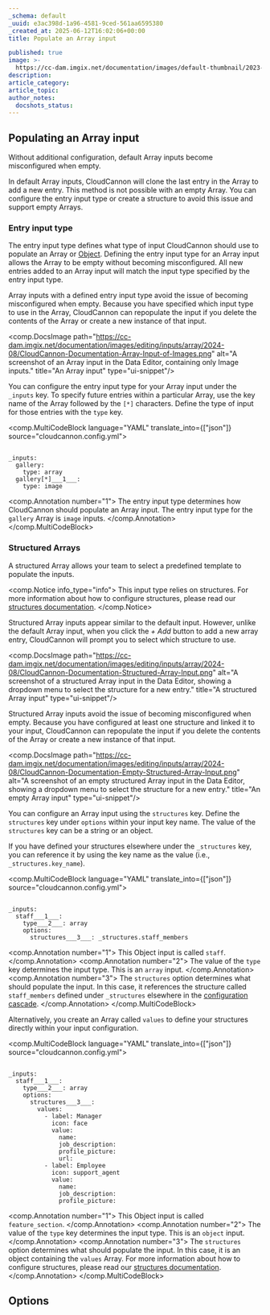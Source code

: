 ```yaml
---
_schema: default
_uuid: e3ac398d-1a96-4581-9ced-561aa6595380
_created_at: 2025-06-12T16:02:06+00:00
title: Populate an Array input

published: true
image: >-
  https://cc-dam.imgix.net/documentation/images/default-thumbnail/2023-Q4/CloudCannon-Documentation-Thumbnail.png
description:
article_category:
article_topic:
author_notes:
  docshots_status:
---
```

## Populating an Array input

Without additional configuration, default Array inputs become misconfigured when empty.

In default Array inputs, CloudCannon will clone the last entry in the Array to add a new entry. This method is not possible with an empty Array. You can configure the entry input type or create a structure to avoid this issue and support empty Arrays.

### Entry input type

The entry input type defines what type of input CloudCannon should use to populate an Array or [Object](/documentation/articles/object-inputs/). Defining the entry input type for an Array input allows the Array to be empty without becoming misconfigured. All new entries added to an Array input will match the input type specified by the entry input type.

Array inputs with a defined entry input type avoid the issue of becoming misconfigured when empty. Because you have specified which input type to use in the Array, CloudCannon can repopulate the input if you delete the contents of the Array or create a new instance of that input.

<comp.DocsImage path="https://cc-dam.imgix.net/documentation/images/editing/inputs/array/2024-08/CloudCannon-Documentation-Array-Input-of-Images.png" alt="A screenshot of an Array input in the Data Editor, containing only Image inputs." title="An Array input" type="ui-snippet"/>

You can configure the entry input type for your Array input under the `_inputs` key. To specify future entries within a particular Array, use the key name of the Array followed by the `[*]` characters. Define the type of input for those entries with the `type` key.

<comp.MultiCodeBlock language="YAML" translate_into={["json"]} source="cloudcannon.config.yml">
```

_inputs:
  gallery:
    type: array
  gallery[*]___1___:
    type: image

```
<comp.Annotation number="1">
  The entry input type determines how CloudCannon should populate an Array input. The entry input type for the `gallery` Array is `image` inputs.
</comp.Annotation>
</comp.MultiCodeBlock>

### Structured Arrays

A structured Array allows your team to select a predefined template to populate the inputs.

<comp.Notice info_type="info">
  This input type relies on structures. For more information about how to configure structures, please read our [structures documentation](/documentation/articles/what-is-a-structure/).
</comp.Notice>

Structured Array inputs appear similar to the default input. However, unlike the default Array input, when you click the *\+ Add* button to add a new array entry, CloudCannon will prompt you to select which structure to use.

<comp.DocsImage path="https://cc-dam.imgix.net/documentation/images/editing/inputs/array/2024-08/CloudCannon-Documentation-Structured-Array-Input.png" alt="A screenshot of a structured Array input in the Data Editor, showing a dropdown menu to select the structure for a new entry." title="A structured Array input" type="ui-snippet"/>

Structured Array inputs avoid the issue of becoming misconfigured when empty. Because you have configured at least one structure and linked it to your input, CloudCannon can repopulate the input if you delete the contents of the Array or create a new instance of that input.

<comp.DocsImage path="https://cc-dam.imgix.net/documentation/images/editing/inputs/array/2024-08/CloudCannon-Documentation-Empty-Structured-Array-Input.png" alt="A screenshot of an empty structured Array input in the Data Editor, showing a dropdown menu to select the structure for a new entry." title="An empty Array input" type="ui-snippet"/>

You can configure an Array input using the `structures` key. Define the `structures` key under `options` within your input key name. The value of the `structures` key can be a string or an object.

If you have defined your structures elsewhere under the `_structures` key, you can reference it by using the key name as the value (i.e., `_structures.key_name`).

<comp.MultiCodeBlock language="YAML" translate_into={["json"]} source="cloudcannon.config.yml">
```

_inputs:
  staff___1___:
    type___2___: array
    options:
      structures___3___: _structures.staff_members

```
<comp.Annotation number="1">
  This Object input is called `staff`.
</comp.Annotation>
<comp.Annotation number="2">
  The value of the `type` key determines the input type. This is an `array` input.
</comp.Annotation>
<comp.Annotation number="3">
  The `structures` option determines what should populate the input. In this case, it references the structure called `staff_members` defined under `_structures` elsewhere in the [configuration cascade](/documentation/articles/using-the-configuration-cascade/).
</comp.Annotation>
</comp.MultiCodeBlock>

Alternatively, you create an Array called `values` to define your structures directly within your input configuration.

<comp.MultiCodeBlock language="YAML" translate_into={["json"]} source="cloudcannon.config.yml">
```

_inputs:
  staff___1___:
    type___2___: array
    options:
      structures___3___:
        values:
          - label: Manager
            icon: face
            value:
              name:
              job_description:
              profile_picture:
              url:
          - label: Employee
            icon: support_agent
            value:
              name:
              job_description:
              profile_picture:

```
<comp.Annotation number="1">
  This Object input is called `feature_section`.
</comp.Annotation>
<comp.Annotation number="2">
  The value of the `type` key determines the input type. This is an `object` input.
</comp.Annotation>
<comp.Annotation number="3">
  The `structures` option determines what should populate the input. In this case, it is an object containing the `values` Array. For more information about how to configure structures, please read our [structures documentation](/documentation/articles/what-is-a-structure/).
</comp.Annotation>
</comp.MultiCodeBlock>

## Options